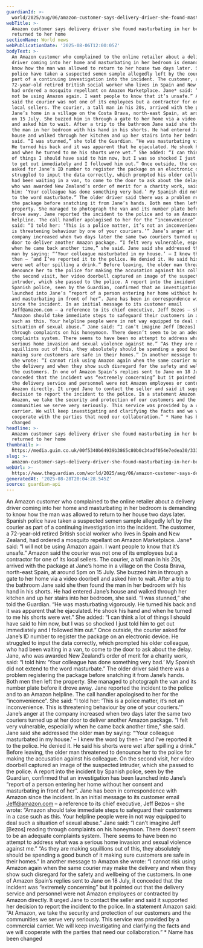 ```yaml
---
guardianId: >-
  world/2025/aug/06/amazon-customer-says-delivery-driver-she-found-masturbating-in-her-bedroom-returned-to-her-home
webTitle: >-
  Amazon customer says delivery driver she found masturbating in her bedroom
  returned to her home
sectionName: World news
webPublicationDate: '2025-08-06T12:00:05Z'
bodyText: >-
  An Amazon customer who complained to the online retailer about a delivery
  driver coming into her home and masturbating in her bedroom is demanding to
  know how the man was allowed to return to her house two days later. Spanish
  police have taken a suspected semen sample allegedly left by the courier as
  part of a continuing investigation into the incident. The customer, a
  72-year-old retired British social worker who lives in Spain and New Zealand,
  had ordered a mosquito repellant on Amazon Marketplace. Jane* said: “I will
  not be using Amazon again. I want people to know that it’s unsafe.” Amazon
  said the courier was not one of its employees but a contractor for one of its
  local sellers. The courier, a tall man in his 20s, arrived with the package at
  Jane’s home in a village on the Costa Brava, north-east Spain, at around 5pm
  on 15 July. She buzzed him in through a gate to her home via a video doorbell
  and asked him to wait. After a trip to the bathroom Jane said she then found
  the man in her bedroom with his hand in his shorts. He had entered Jane’s
  house and walked through her kitchen and up her stairs into her bedroom, she
  said. “I was stunned,” she told the Guardian. “He was masturbating vigorously.
  He turned his back and it was apparent that he ejaculated. He shook his hand
  and when he turned to me his shorts were wet.” She added: “I can think a lot
  of things I should have said to him now, but I was so shocked I just told him
  to get out immediately and I followed him out.” Once outside, the courier
  asked for Jane’s ID number to register the package on an electronic device. He
  struggled to input the data correctly, which prompted his older colleague, who
  had been waiting in a van, to come to the door to ask about the delay. Jane,
  who was awarded New Zealand’s order of merit for a charity work, said: “I told
  him: ‘Your colleague has done something very bad.’ My Spanish did not extend
  to the word masturbate.” The older driver said there was a problem registering
  the package before snatching it from Jane’s hands. Both men then left the
  property. She managed to photograph the van and its number plate before it
  drove away. Jane reported the incident to the police and to an Amazon
  helpline. The call handler apologised to her for the “inconvenience”. She
  said: “I told her: ‘This is a police matter, it’s not an inconvenience. This
  is threatening behaviour by one of your couriers.’” Jane’s anger at the
  company increased when two days later the same two couriers turned up at her
  door to deliver another Amazon package. “I felt very vulnerable, especially
  when he came back another time,” she said. Jane said she addressed the older
  man by saying: “‘Your colleague masturbated in my house.’ – I knew the word by
  then – ‘and I’ve reported it to the police. He denied it. He said his shorts
  were wet after spilling a drink.” Before leaving, the older man threatened to
  denounce her to the police for making the accusation against his colleague. On
  the second visit, her video doorbell captured an image of the suspected
  intruder, which she passed to the police. A report into the incident by
  Spanish police, seen by the Guardian, confirmed that an investigation has been
  launched into Jane’s “report of a person entering her home without her consent
  and masturbating in front of her”. Jane has been in correspondence with Amazon
  since the incident. In an initial message to its customer email
  Jeff@amazon.com – a reference to its chief executive, Jeff Bezos – she wrote:
  “Amazon should take immediate steps to safeguard their customers in a case
  such as this. Your helpline people were in not way equipped to deal such a
  situation of sexual abuse.” Jane said: “I can’t imagine Jeff [Bezos] reading
  through complaints on his honeymoon. There doesn’t seem to be an adequate
  complaints system. There seems to have been no attempt to address what was a
  serious home invasion and sexual violence against me.” “As they are making
  squillions out of this, they absolutely should be spending a good bunch of it
  making sure customers are safe in their homes.” In another message to Amazon
  she wrote: “I cannot risk using Amazon again when the same courier may make
  the delivery and when they show such disregard for the safety and wellbeing of
  the customers. In one of Amazon Spain’s replies sent to Jane on 18 July, it
  conceded that the incident was “extremely concerning” but it pointed out that
  the delivery service and personnel were not Amazon employees or contracted by
  Amazon directly. It urged Jane to contact the seller and said it supported her
  decision to report the incident to the police. In a statement Amazon said: “At
  Amazon, we take the security and protection of our customers and the
  communities we serve very seriously. This service was provided by a commercial
  carrier. We will keep investigating and clarifying the facts and we will
  cooperate with the parties that need our collaboration.” * Name has been
  changed
headline: >-
  Amazon customer says delivery driver she found masturbating in her bedroom
  returned to her home
thumbnail: >-
  https://media.guim.co.uk/00f5340b64939b3865c80b0c34adf054e7edea30/333_0_3333_2667/500.jpg
slug: >-
  amazon-customer-says-delivery-driver-she-found-masturbating-in-her-bedroom-returned-to-her-home
webUrl: >-
  https://www.theguardian.com/world/2025/aug/06/amazon-customer-says-delivery-driver-she-found-masturbating-in-her-bedroom-returned-to-her-home
generatedAt: '2025-08-28T20:04:28.545Z'
source: guardian-api
---
```

An Amazon customer who complained to the online retailer about a delivery driver coming into her home and masturbating in her bedroom is demanding to know how the man was allowed to return to her house two days later. Spanish police have taken a suspected semen sample allegedly left by the courier as part of a continuing investigation into the incident. The customer, a 72-year-old retired British social worker who lives in Spain and New Zealand, had ordered a mosquito repellant on Amazon Marketplace. Jane* said: “I will not be using Amazon again. I want people to know that it’s unsafe.” Amazon said the courier was not one of its employees but a contractor for one of its local sellers. The courier, a tall man in his 20s, arrived with the package at Jane’s home in a village on the Costa Brava, north-east Spain, at around 5pm on 15 July. She buzzed him in through a gate to her home via a video doorbell and asked him to wait. After a trip to the bathroom Jane said she then found the man in her bedroom with his hand in his shorts. He had entered Jane’s house and walked through her kitchen and up her stairs into her bedroom, she said. “I was stunned,” she told the Guardian. “He was masturbating vigorously. He turned his back and it was apparent that he ejaculated. He shook his hand and when he turned to me his shorts were wet.” She added: “I can think a lot of things I should have said to him now, but I was so shocked I just told him to get out immediately and I followed him out.” Once outside, the courier asked for Jane’s ID number to register the package on an electronic device. He struggled to input the data correctly, which prompted his older colleague, who had been waiting in a van, to come to the door to ask about the delay. Jane, who was awarded New Zealand’s order of merit for a charity work, said: “I told him: ‘Your colleague has done something very bad.’ My Spanish did not extend to the word masturbate.” The older driver said there was a problem registering the package before snatching it from Jane’s hands. Both men then left the property. She managed to photograph the van and its number plate before it drove away. Jane reported the incident to the police and to an Amazon helpline. The call handler apologised to her for the “inconvenience”. She said: “I told her: ‘This is a police matter, it’s not an inconvenience. This is threatening behaviour by one of your couriers.’” Jane’s anger at the company increased when two days later the same two couriers turned up at her door to deliver another Amazon package. “I felt very vulnerable, especially when he came back another time,” she said. Jane said she addressed the older man by saying: “‘Your colleague masturbated in my house.’ – I knew the word by then – ‘and I’ve reported it to the police. He denied it. He said his shorts were wet after spilling a drink.” Before leaving, the older man threatened to denounce her to the police for making the accusation against his colleague. On the second visit, her video doorbell captured an image of the suspected intruder, which she passed to the police. A report into the incident by Spanish police, seen by the Guardian, confirmed that an investigation has been launched into Jane’s “report of a person entering her home without her consent and masturbating in front of her”. Jane has been in correspondence with Amazon since the incident. In an initial message to its customer email Jeff@amazon.com – a reference to its chief executive, Jeff Bezos – she wrote: “Amazon should take immediate steps to safeguard their customers in a case such as this. Your helpline people were in not way equipped to deal such a situation of sexual abuse.” Jane said: “I can’t imagine Jeff [Bezos] reading through complaints on his honeymoon. There doesn’t seem to be an adequate complaints system. There seems to have been no attempt to address what was a serious home invasion and sexual violence against me.” “As they are making squillions out of this, they absolutely should be spending a good bunch of it making sure customers are safe in their homes.” In another message to Amazon she wrote: “I cannot risk using Amazon again when the same courier may make the delivery and when they show such disregard for the safety and wellbeing of the customers. In one of Amazon Spain’s replies sent to Jane on 18 July, it conceded that the incident was “extremely concerning” but it pointed out that the delivery service and personnel were not Amazon employees or contracted by Amazon directly. It urged Jane to contact the seller and said it supported her decision to report the incident to the police. In a statement Amazon said: “At Amazon, we take the security and protection of our customers and the communities we serve very seriously. This service was provided by a commercial carrier. We will keep investigating and clarifying the facts and we will cooperate with the parties that need our collaboration.” * Name has been changed
